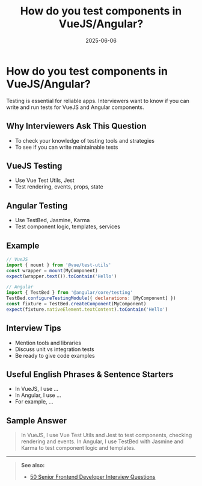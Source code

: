 ﻿---
title: 'How do you test components in VueJS/Angular?'
date: '2025-06-06'
tags: ['interview', 'vuejs', 'angular', 'testing']
draft: false
summary: 'A practical guide to testing components in VueJS and Angular, with examples and interview tips.'
authors: ['default']
layout: PostSimple
---

# How do you test components in VueJS/Angular?

Testing is essential for reliable apps. Interviewers want to know if you can write and run tests for VueJS and Angular components.

## Why Interviewers Ask This Question

- To check your knowledge of testing tools and strategies
- To see if you can write maintainable tests

## VueJS Testing

- Use Vue Test Utils, Jest
- Test rendering, events, props, state

## Angular Testing

- Use TestBed, Jasmine, Karma
- Test component logic, templates, services

## Example

```js
// VueJS
import { mount } from '@vue/test-utils'
const wrapper = mount(MyComponent)
expect(wrapper.text()).toContain('Hello')

// Angular
import { TestBed } from '@angular/core/testing'
TestBed.configureTestingModule({ declarations: [MyComponent] })
const fixture = TestBed.createComponent(MyComponent)
expect(fixture.nativeElement.textContent).toContain('Hello')
```

## Interview Tips

- Mention tools and libraries
- Discuss unit vs integration tests
- Be ready to give code examples

## Useful English Phrases & Sentence Starters

- In VueJS, I use ...
- In Angular, I use ...
- For example, ...

## Sample Answer

> In VueJS, I use Vue Test Utils and Jest to test components, checking rendering and events. In Angular, I use TestBed with Jasmine and Karma to test component logic and templates.

---

> **See also:**
>
> - [50 Senior Frontend Developer Interview Questions](./50-frontend-developer-interview-questions)
